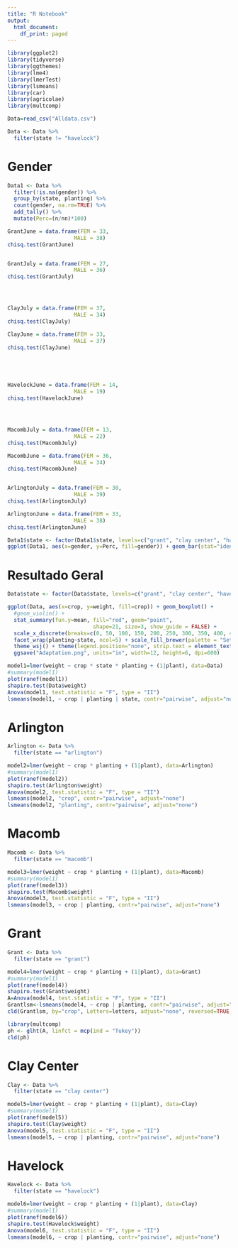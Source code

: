 ```yaml
---
title: "R Notebook"
output:
  html_document:
    df_print: paged
---
```


```r
library(ggplot2)
library(tidyverse)
library(ggthemes)
library(lme4)
library(lmerTest)
library(lsmeans)
library(car)
library(agricolae)
library(multcomp)
```


```r
Data=read_csv("Alldata.csv")
```

```r
Data <- Data %>% 
  filter(state != "havelock")
```

# Gender

```r
Data1 <- Data %>% 
  filter(!is.na(gender)) %>% 
  group_by(state, planting) %>% 
  count(gender, na.rm=TRUE) %>% 
  add_tally() %>% 
  mutate(Perc=(n/nn)*100) 
```

```r
GrantJune = data.frame(FEM = 33,
                     MALE = 38)
chisq.test(GrantJune)


GrantJuly = data.frame(FEM = 27,
                     MALE = 36)
chisq.test(GrantJuly)




ClayJuly = data.frame(FEM = 37,
                     MALE = 34)
chisq.test(ClayJuly)

ClayJune = data.frame(FEM = 33,
                     MALE = 37)
chisq.test(ClayJune)





HavelockJune = data.frame(FEM = 14,
                     MALE = 19)
chisq.test(HavelockJune)




MacombJuly = data.frame(FEM = 13,
                     MALE = 22)
chisq.test(MacombJuly)

MacombJune = data.frame(FEM = 36,
                     MALE = 34)
chisq.test(MacombJune)


ArlingtonJuly = data.frame(FEM = 30,
                     MALE = 39)
chisq.test(ArlingtonJuly)

ArlingtonJune = data.frame(FEM = 33,
                     MALE = 38)
chisq.test(ArlingtonJune)
```





```r
Data1$state <- factor(Data1$state, levels=c("grant", "clay center", "havelock", "macomb", "arlington"), labels=c("Grant", "Clay Center", "Lincoln", "Macomb", "Arlington"))
ggplot(Data1, aes(x=gender, y=Perc, fill=gender)) + geom_bar(stat="identity", width=0.3) + facet_wrap(planting~state, ncol=4) + labs(x="gender", y="Percentage (%)") + theme(legend.position = "none") + theme_solarized() + ggsave("gender.png", units="in", width=12, height=6, dpi=600)
```








# Resultado Geral



```r
Data$state <- factor(Data$state, levels=c("grant", "clay center", "havelock", "macomb", "arlington"), labels=c("Grant, NE", "Clay Center, NE", "Lincoln, NE", "Macomb, IL", "Arlington, WI"))
```


```r
ggplot(Data, aes(x=crop, y=weight, fill=crop)) + geom_boxplot() + 
  #geom_violin() + 
  stat_summary(fun.y=mean, fill="red", geom="point", 
                           shape=21, size=3, show_guide = FALSE) + 
  scale_x_discrete(breaks=c(0, 50, 100, 150, 200, 250, 300, 350, 400, 450, 500, 550, 600, 650, 700, 750)) +
  facet_wrap(planting~state, ncol=5) + scale_fill_brewer(palette = "Set3") +
  theme_wsj() + theme(legend.position="none", strip.text = element_text(size=14, face="bold")) + labs(x="", y="Biomass (g)") +
  ggsave("Adaptation.png", units="in", width=12, height=6, dpi=600)
```











```r
model1=lmer(weight ~ crop * state * planting + (1|plant), data=Data)
#summary(model1)
plot(ranef(model1))
shapiro.test(Data$weight)
Anova(model1, test.statistic = "F", type = "II")
lsmeans(model1, ~ crop | planting | state, contr="pairwise", adjust="none")

```




# Arlington

```r
Arlington <- Data %>% 
  filter(state == "arlington")

model2=lmer(weight ~ crop * planting + (1|plant), data=Arlington)
#summary(model1)
plot(ranef(model2))
shapiro.test(Arlington$weight)
Anova(model2, test.statistic = "F", type = "II")
lsmeans(model2, "crop", contr="pairwise", adjust="none")
lsmeans(model2, "planting", contr="pairwise", adjust="none")
```



# Macomb

```r
Macomb <- Data %>% 
  filter(state == "macomb")

model3=lmer(weight ~ crop * planting + (1|plant), data=Macomb)
#summary(model1)
plot(ranef(model3))
shapiro.test(Macomb$weight)
Anova(model3, test.statistic = "F", type = "II")
lsmeans(model3, ~ crop | planting, contr="pairwise", adjust="none")
```


# Grant

```r
Grant <- Data %>% 
  filter(state == "grant")

model4=lmer(weight ~ crop * planting + (1|plant), data=Grant)
#summary(model1)
plot(ranef(model4))
shapiro.test(Grant$weight)
A=Anova(model4, test.statistic = "F", type = "II")
Grantlsm<-lsmeans(model4, ~ crop | planting, contr="pairwise", adjust="none")
cld(Grantlsm, by="crop", Letters=letters, adjust="none", reversed=TRUE, sort=TRUE)

library(multcomp)
ph <- glht(A, linfct = mcp(ind = "Tukey"))
cld(ph)
```


# Clay Center

```r
Clay <- Data %>% 
  filter(state == "clay center")

model5=lmer(weight ~ crop * planting + (1|plant), data=Clay)
#summary(model1)
plot(ranef(model5))
shapiro.test(Clay$weight)
Anova(model5, test.statistic = "F", type = "II")
lsmeans(model5, ~ crop | planting, contr="pairwise", adjust="none")
```



# Havelock

```r
Havelock <- Data %>% 
  filter(state == "havelock")

model6=lmer(weight ~ crop * planting + (1|plant), data=Clay)
#summary(model1)
plot(ranef(model6))
shapiro.test(Havelock$weight)
Anova(model6, test.statistic = "F", type = "II")
lsmeans(model6, ~ crop | planting, contr="pairwise", adjust="none")
```